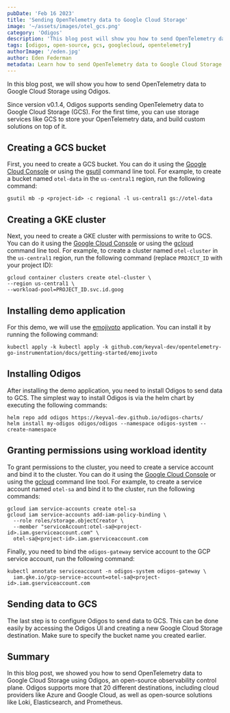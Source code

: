 ```yaml
---
pubDate: 'Feb 16 2023'
title: 'Sending OpenTelemetry data to Google Cloud Storage'
image: '~/assets/images/otel_gcs.png'
category: 'Odigos'
description: 'This blog post will show you how to send OpenTelemetry data to Google Cloud Storage using Odigos'
tags: [odigos, open-source, gcs, googlecloud, opentelemetry]
authorImage: '/eden.jpg'
author: Eden Federman
metadata: Learn how to send OpenTelemetry data to Google Cloud Storage using Odigos, improving your data storage and analysis capabilities.
---
```


In this blog post, we will show you how to send OpenTelemetry data to Google Cloud Storage using Odigos.

Since version v0.1.4, Odigos supports sending OpenTelemetry data to Google Cloud Storage (GCS). For the first time, you can use storage services like GCS to store your OpenTelemetry data, and build custom solutions on top of it.

## Creating a GCS bucket

First, you need to create a GCS bucket. You can do it using the [Google Cloud Console](https://console.cloud.google.com/storage/browser) or using the [gsutil](https://cloud.google.com/storage/docs/gsutil) command line tool. For example, to create a bucket named `otel-data` in the `us-central1` region, run the following command:

```console
gsutil mb -p <project-id> -c regional -l us-central1 gs://otel-data
```

## Creating a GKE cluster

Next, you need to create a GKE cluster with permissions to write to GCS. You can do it using the [Google Cloud Console](https://console.cloud.google.com/kubernetes/list) or using the [gcloud](https://cloud.google.com/sdk/gcloud) command line tool. For example, to create a cluster named `otel-cluster` in the `us-central1` region, run the following command (replace `PROJECT_ID` with your project ID):

```console
gcloud container clusters create otel-cluster \
--region us-central1 \
--workload-pool=PROJECT_ID.svc.id.goog
```

## Installing demo application

For this demo, we will use the [emojivoto](https://github.com/BuoyantIO/emojivoto) application. You can install it by running the following command:

```console
kubectl apply -k kubectl apply -k github.com/keyval-dev/opentelemetry-go-instrumentation/docs/getting-started/emojivoto
```

## Installing Odigos

After installing the demo application, you need to install Odigos to send data to GCS.
The simplest way to install Odigos is via the helm chart by executing the following commands:

```console
helm repo add odigos https://keyval-dev.github.io/odigos-charts/
helm install my-odigos odigos/odigos --namespace odigos-system --create-namespace
```

## Granting permissions using workload identity

To grant permissions to the cluster, you need to create a service account and bind it to the cluster. You can do it using the [Google Cloud Console](https://console.cloud.google.com/iam-admin/serviceaccounts) or using the [gcloud](https://cloud.google.com/sdk/gcloud) command line tool. For example, to create a service account named `otel-sa` and bind it to the cluster, run the following commands:

```console
gcloud iam service-accounts create otel-sa
gcloud iam service-accounts add-iam-policy-binding \
  --role roles/storage.objectCreator \
  --member "serviceAccount:otel-sa@<project-id>.iam.gserviceaccount.com" \
  otel-sa@<project-id>.iam.gserviceaccount.com
```

Finally, you need to bind the `odigos-gateway` service account to the GCP service account, run the following command:

```console
kubectl annotate serviceaccount -n odigos-system odigos-gateway \
  iam.gke.io/gcp-service-account=otel-sa@<project-id>.iam.gserviceaccount.com
```

## Sending data to GCS

The last step is to configure Odigos to send data to GCS. This can be done easily by accessing the Odigos UI and creating a new Google Cloud Storage destination. Make sure to specify the bucket name you created earlier.

## Summary

In this blog post, we showed you how to send OpenTelemetry data to Google Cloud Storage using Odigos, an open-source observability control plane. Odigos supports more that 20 different destinations, including cloud providers like Azure and Google Cloud, as well as open-source solutions like Loki, Elasticsearch, and Prometheus.
